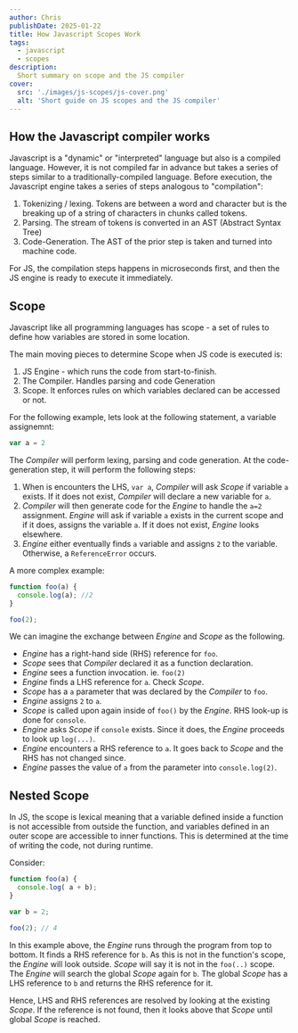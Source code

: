 ```yaml
---
author: Chris
publishDate: 2025-01-22
title: How Javascript Scopes Work
tags:
  - javascript
  - scopes
description:
  Short summary on scope and the JS compiler
cover:
  src: './images/js-scopes/js-cover.png'
  alt: 'Short guide on JS scopes and the JS compiler'
---
```


## How the Javascript compiler works

Javascript is a "dynamic" or "interpreted" language but also is a compiled language. However, it is not compiled far in advance but takes a series of steps similar to a traditionally-compiled language. Before execution, the Javascript engine takes a series of steps analogous to "compilation":

1. Tokenizing / lexing. Tokens are between a word and character but is the breaking up of a string of characters in chunks called tokens. 
2. Parsing. The stream of tokens is converted in an AST (Abstract Syntax Tree)
3. Code-Generation. The AST of the prior step is taken and turned into machine code.

For JS, the compilation steps happens in microseconds first, and then the JS engine is ready to execute it immediately.

## Scope

Javascript like all programming languages has scope - a set of rules to define how variables are stored in some location.

The main moving pieces to determine Scope when JS code is executed is:

1. JS Engine - which runs the code from start-to-finish.
2. The Compiler. Handles parsing and code Generation
3. Scope. It enforces rules on which variables declared can be accessed or not.

For the following example, lets look at the following statement, a variable assignemnt:

```js
var a = 2
```

The *Compiler* will perform lexing, parsing and code generation. At the code-generation step, it will perform the following steps:

1. When is encounters the LHS, `var a`, *Compiler* will ask *Scope* if variable `a` exists. If it does not exist, *Compiler* will declare a new variable for `a`.
2.  *Compiler* will then generate code for the *Engine* to handle the `a=2` assignment. *Engine* will ask if variable `a` exists in the current scope and if it does, assigns the variable `a`. If it does not exist, *Engine* looks elsewhere.
3. *Engine* either eventually finds `a` variable and assigns `2` to the variable. Otherwise, a `ReferenceError` occurs.

A more complex example:

```js
function foo(a) {
  console.log(a); //2
}

foo(2);
```

We can imagine the exchange between *Engine* and *Scope* as the following.

- *Engine* has a right-hand side (RHS) reference for `foo`.
- *Scope* sees that *Compiler* declared it as a function declaration.
- *Engine* sees a function invocation. ie. `foo(2)`
- *Engine* finds a LHS reference for `a`. Check *Scope*.
- *Scope* has a `a` parameter that was declared by the *Compiler* to `foo`.
- *Engine* assigns `2` to `a`.
- *Scope* is called upon again inside of `foo()` by the *Engine*. RHS look-up is done for `console`.
- *Engine* asks *Scope* if `console` exists. Since it does, the *Engine* proceeds to look up `log(...)`.
- *Engine* encounters a RHS reference to `a`. It goes back to *Scope* and the RHS has not changed since.
- *Engine* passes the value of `a` from the parameter into `console.log(2)`.


## Nested Scope

In JS, the scope is lexical meaning that a variable defined inside a function is not accessible from outside the function, and variables defined in an outer scope are accessible to inner functions. This is determined at the time of writing the code, not during runtime.

Consider:

```js
function foo(a) {
  console.log( a + b);
}

var b = 2;

foo(2); // 4
```

In this example above, the *Engine* runs through the program from top to bottom. It finds a RHS reference for `b`. As this is not in the function's scope, the *Engine* will look outside. 
*Scope* will say it is not in the `foo(..)` scope. The *Engine* will search the global *Scope* again for `b`. The global *Scope* has a LHS reference to `b` and returns the RHS reference for it.

Hence, LHS and RHS references are resolved by looking at the existing *Scope*. If the reference is not found, then it looks above that *Scope* until global *Scope* is reached.




